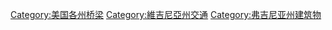 [[Category:美国各州桥梁|Category:美国各州桥梁]]
[[Category:維吉尼亞州交通|Category:維吉尼亞州交通]]
[[Category:弗吉尼亚州建筑物|Category:弗吉尼亚州建筑物]]